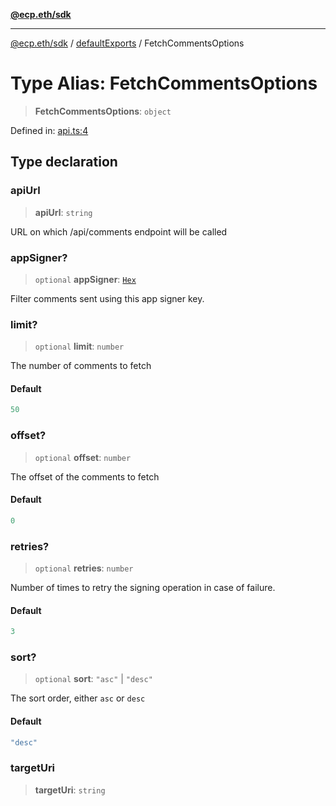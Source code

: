 [**@ecp.eth/sdk**](/sdk-reference/index.mdx)

***

[@ecp.eth/sdk](/sdk-reference/index.mdx) / [defaultExports](/sdk-reference/defaultExports/index.mdx) / FetchCommentsOptions

# Type Alias: FetchCommentsOptions

> **FetchCommentsOptions**: `object`

Defined in: [api.ts:4](https://github.com/ecp-eth/comments-monorepo/blob/main/packages/sdk/src/api.ts#L4)

## Type declaration

### apiUrl

> **apiUrl**: `string`

URL on which /api/comments endpoint will be called

### appSigner?

> `optional` **appSigner**: [`Hex`](/sdk-reference/types/type-aliases/Hex.mdx)

Filter comments sent using this app signer key.

### limit?

> `optional` **limit**: `number`

The number of comments to fetch

#### Default

```ts
50
```

### offset?

> `optional` **offset**: `number`

The offset of the comments to fetch

#### Default

```ts
0
```

### retries?

> `optional` **retries**: `number`

Number of times to retry the signing operation in case of failure.

#### Default

```ts
3
```

### sort?

> `optional` **sort**: `"asc"` \| `"desc"`

The sort order, either `asc` or `desc`

#### Default

```ts
"desc"
```

### targetUri

> **targetUri**: `string`
